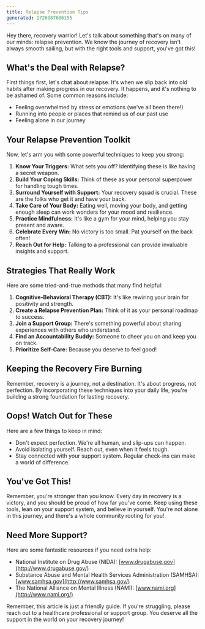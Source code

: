```yaml
---
title: Relapse Prevention Tips
generated: 1726987606155
---
```


Hey there, recovery warrior! Let's talk about something that's on many of our minds: relapse prevention. We know the journey of recovery isn't always smooth sailing, but with the right tools and support, you've got this!

## What's the Deal with Relapse?

First things first, let's chat about relapse. It's when we slip back into old habits after making progress in our recovery. It happens, and it's nothing to be ashamed of. Some common reasons include:

- Feeling overwhelmed by stress or emotions (we've all been there!)
- Running into people or places that remind us of our past use
- Feeling alone in our journey

## Your Relapse Prevention Toolkit

Now, let's arm you with some powerful techniques to keep you strong:

1. **Know Your Triggers:** What sets you off? Identifying these is like having a secret weapon.
2. **Build Your Coping Skills:** Think of these as your personal superpower for handling tough times.
3. **Surround Yourself with Support:** Your recovery squad is crucial. These are the folks who get it and have your back.
4. **Take Care of Your Body:** Eating well, moving your body, and getting enough sleep can work wonders for your mood and resilience.
5. **Practice Mindfulness:** It's like a gym for your mind, helping you stay present and aware.
6. **Celebrate Every Win:** No victory is too small. Pat yourself on the back often!
7. **Reach Out for Help:** Talking to a professional can provide invaluable insights and support.

## Strategies That Really Work

Here are some tried-and-true methods that many find helpful:

1. **Cognitive-Behavioral Therapy (CBT):** It's like rewiring your brain for positivity and strength.
2. **Create a Relapse Prevention Plan:** Think of it as your personal roadmap to success.
3. **Join a Support Group:** There's something powerful about sharing experiences with others who understand.
4. **Find an Accountability Buddy:** Someone to cheer you on and keep you on track.
5. **Prioritize Self-Care:** Because you deserve to feel good!

## Keeping the Recovery Fire Burning

Remember, recovery is a journey, not a destination. It's about progress, not perfection. By incorporating these techniques into your daily life, you're building a strong foundation for lasting recovery.

## Oops! Watch Out for These

Here are a few things to keep in mind:

- Don't expect perfection. We're all human, and slip-ups can happen.
- Avoid isolating yourself. Reach out, even when it feels tough.
- Stay connected with your support system. Regular check-ins can make a world of difference.

## You've Got This!

Remember, you're stronger than you know. Every day in recovery is a victory, and you should be proud of how far you've come. Keep using these tools, lean on your support system, and believe in yourself. You're not alone in this journey, and there's a whole community rooting for you!

## Need More Support?

Here are some fantastic resources if you need extra help:

- National Institute on Drug Abuse (NIDA): [www.drugabuse.gov](http://www.drugabuse.gov/)
- Substance Abuse and Mental Health Services Administration (SAMHSA): [www.samhsa.gov](http://www.samhsa.gov/)
- The National Alliance on Mental Illness (NAMI): [www.nami.org](http://www.nami.org/)

Remember, this article is just a friendly guide. If you're struggling, please reach out to a healthcare professional or support group. You deserve all the support in the world on your recovery journey!
